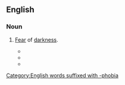 ==English==

===Noun===
{{en-noun|-}}

# {{lb|en|rare}} [[fear|Fear]] of [[darkness]].
#* {{quote-book|lang=en|year=1990|author=David Brin|title=Earth‎|passage=Now that all the furious action had stopped, a sudden wave of '''lygophobia''' washed over her and she shivered at the intimidating darkness.}}
#* {{quote-journal|lang=en|title=The Prevalence of Bruxism and Correlated Factors in Children Referred to Dental Schools of Tehran, Based on Parent's Report|author=Bahman Seraj|date=June 2010|volume=20|issue=2|page=174|journal=Iranian Journal of Pediatrics|passage=Based on Parent's report, 26.2% of children showed bruxism and there was a significant relation between bruxism and mother's job, family history, distressing event in life, parasomnias, especially drooling and sleep walking, TMD, hyperactivity, depression, acrophobia and '''lygophobia'''.}}
#* {{quote-book|lang=en|title=The Grim|author=Raynetta J. Stocks|year=2012|passage=But the '''lygophobia''' was not going anywhere... at least not for awhile.}}

[[Category:English words suffixed with -phobia]]